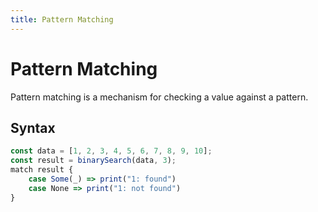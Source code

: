 ```yaml
---
title: Pattern Matching
---
```


# Pattern Matching

Pattern matching is a mechanism for checking a value against a pattern.

## Syntax

```js
const data = [1, 2, 3, 4, 5, 6, 7, 8, 9, 10];
const result = binarySearch(data, 3);
match result {
    case Some(_) => print("1: found")
    case None => print("1: not found")
}
```
